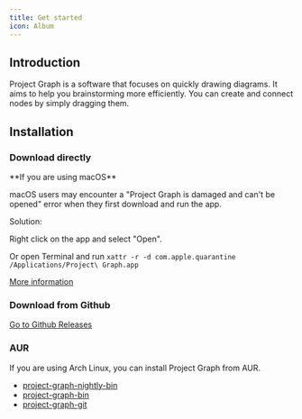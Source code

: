 ```yaml
---
title: Get started
icon: Album
---
```



## Introduction

Project Graph is a software that focuses on quickly drawing diagrams. It aims to help you brainstorming more efficiently. You can create and connect nodes by simply dragging them.

## Installation

### Download directly

<Download />

<Callout type="warn">
**If you are using macOS**

macOS users may encounter a "Project Graph is damaged and can't be opened" error when they first download and run the app.

Solution:

Right click on the app and select "Open".

Or open Terminal and run `xattr -r -d com.apple.quarantine /Applications/Project\ Graph.app`

[More information](/docs/app/faq/mac)

</Callout>

### Download from Github

[Go to Github Releases](https://github.com/LiRenTech/project-graph/releases)

### AUR

If you are using Arch Linux, you can install Project Graph from AUR.

- [project-graph-nightly-bin](https://aur.archlinux.org/packages/project-graph-nightly-bin)
- [project-graph-bin](https://aur.archlinux.org/packages/project-graph-bin)
- [project-graph-git](https://aur.archlinux.org/packages/project-graph-git)
